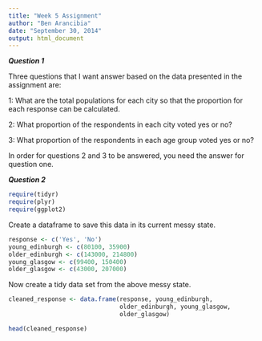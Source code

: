 ```yaml
---
title: "Week 5 Assignment"
author: "Ben Arancibia"
date: "September 30, 2014"
output: html_document
---
```


__*Question 1*__

Three questions that I want answer based on the data presented in the assignment are: \n

1: What are the total populations for each city so that the proportion for each response can be calculated.

2: What proportion of the respondents in each city voted yes or no?

3: What proportion of the respondents in each age group voted yes or no?

In order for questions 2 and 3 to be answered, you need the answer for question one.

__*Question 2*__
```r
require(tidyr)
require(plyr)
require(ggplot2)
```
Create a dataframe to save this data in its current messy state.

```r
response <- c('Yes', 'No')
young_edinburgh <- c(80100, 35900)
older_edinburgh <- c(143000, 214800)
young_glasgow <- c(99400, 150400)
older_glasgow <- c(43000, 207000)
```

Now create a tidy data set from the above messy state.
```r
cleaned_response <- data.frame(response, young_edinburgh,
                               older_edinburgh, young_glasgow,
                               older_glasgow)

head(cleaned_response)
```
